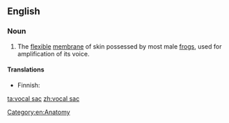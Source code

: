 ==English==
{{wikipedia}}

===Noun===
{{en-noun|sg=[[vocal]] [[sac]]}}

# The [[flexible]] [[membrane]] of skin possessed by most male [[frog]]s, used for amplification of its voice. 

====Translations====
{{trans-top|flexible voice-amplifying membrane of male frog}}
* Finnish: {{t|fi|äänirakko}}
{{trans-mid}}
{{trans-bottom}}

[[Category:en:Anatomy]]

[[ta:vocal sac]]
[[zh:vocal sac]]
